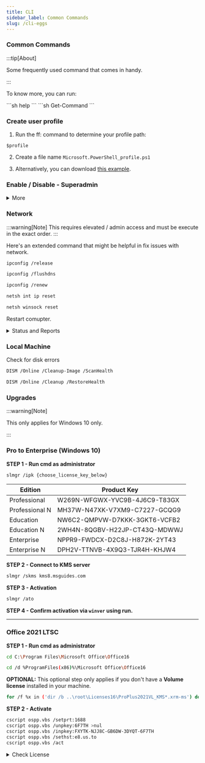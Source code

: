 ```yaml
---
title: CLI
sidebar_label: Common Commands
slug: /cli-eggs
---
```


### Common Commands

:::tip[About]

Some frequently used command that comes in handy.

:::

To know more, you can run:

<Tabs groupId="command-line-interface">
  <TabItem value="cmd" label="cmd">
    ```sh
    help
    ```
  </TabItem>
  <TabItem value="pwsh" label="powershell">
    ```sh
    Get-Command
    ```
  </TabItem>
</Tabs>

### Create user profile
1. Run the ff: command to determine your profile path:

```
$profile
```


2. Create a file name ``Microsoft.PowerShell_profile.ps1``

3. Alternatively, you can download [this example](/files/example_profile_01.ps1).



### Enable / Disable - Superadmin

<details>
<summary>More</summary>
```sh
Net user administrator /active:yes
```

```sh
Net user administrator /active:no
```
</details>



### Network
:::warning[Note]
This requires elevated / admin access and must be execute in the exact order.
:::


Here's an extended command that might be helpful in fix issues with network.
```sh
ipconfig /release
```
```sh
ipconfig /flushdns
```
```sh
ipconfig /renew
```
```sh
netsh int ip reset
```
```sh
netsh winsock reset
```
Restart comupter.

<details>

<summary>Status and Reports</summary>

```sh
netsh interface show interface
```
```sh
netsh wlan show wlanreport
```
```sh
netsh interface ip show dnsservers
```

</details>




### Local Machine

Check for disk errors

```sh
DISM /Online /Cleanup-Image /ScanHealth
```

```sh
DISM /Online /Cleanup /RestoreHealth
```



### Upgrades



:::warning[Note]

This only applies for Windows 10 only.

:::

### Pro to Enterprise (Windows 10)

**STEP 1 -  Run cmd as administrator**

```sh
slmgr /ipk {choose_license_key_below}
```
|Edition|Product Key|
|-------|------------|
|Professional|W269N-WFGWX-YVC9B-4J6C9-T83GX|
|Professional N|MH37W-N47XK-V7XM9-C7227-GCQG9|
|Education|NW6C2-QMPVW-D7KKK-3GKT6-VCFB2|
|Education N|2WH4N-8QGBV-H22JP-CT43Q-MDWWJ|
|Enterprise|NPPR9-FWDCX-D2C8J-H872K-2YT43|
|Enterprise N|DPH2V-TTNVB-4X9Q3-TJR4H-KHJW4|


**STEP 2 - Connect to KMS server**

```sh
slmgr /skms kms8.msguides.com
```
**STEP 3 - Activation**

```sh
slmgr /ato
```
**STEP 4 - Confirm activation via ```winver``` using run.**

---

### Office 2021 LTSC



**STEP 1 - Run cmd as administrator**
```sh
cd C:\Program Files\Microsoft Office\Office16
```

```sh
cd /d %ProgramFiles(x86)%\Microsoft Office\Office16
```

**OPTIONAL:** This optional step only applies if you don't have a **Volume license** installed in your machine.

```sh
for /f %x in ('dir /b ..\root\Licenses16\ProPlus2021VL_KMS*.xrm-ms') do cscript ospp.vbs /inslic:"..\root\Licenses16\%x"
```

**STEP 2 - Activate**

```sh
cscript ospp.vbs /setprt:1688
cscript ospp.vbs /unpkey:6F7TH >nul
cscript ospp.vbs /inpkey:FXYTK-NJJ8C-GB6DW-3DYQT-6F7TH
cscript ospp.vbs /sethst:e8.us.to
cscript ospp.vbs /act
```


<details>
<summary>Check License</summary>

For OEM.

```sh
wmic path softwarelicensingservice get OA3xOriginalProductKey
```

* For Volumes. Check Host.
```sh
slmgr.vbs /dli
```
* Disable KMS host caching:
```sh
slmgr.vbs /ckhc
```
* Enable KMS host cahing:

```sh
slmgr.vbs /skhc
```
</details>

